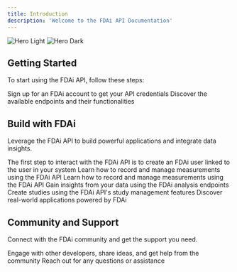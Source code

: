 ```yaml
---
title: Introduction
description: 'Welcome to the FDAi API Documentation'
---
```


<img
  className="block dark:hidden"
  src="/images/ai-utopia-wide.jpg"
  alt="Hero Light"
/>
<img
  className="hidden dark:block"
  src="/images/ai-utopia-wide.jpg"
  alt="Hero Dark"
/>

## Getting Started

To start using the FDAi API, follow these steps:

<CardGroup cols={2}>
  <Card
    title="Create a Developer Account"
    icon="user-plus"
    href="https://builder.fdai.earth"
  >
    Sign up for an FDAi account to get your API credentials
  </Card>
  <Card
    title="Explore the API"
    icon="compass"
    href="/api-reference/introduction"
  >
    Discover the available endpoints and their functionalities
  </Card>
</CardGroup>

## Build with FDAi

Leverage the FDAi API to build powerful applications and integrate data insights.

<CardGroup cols={2}>
  <Card
    title="Create a User"
    icon="user"
    href="/api-reference/user/post-user"
  >
    The first step to interact with the FDAi API is to create an FDAi user linked to the user in your system
  </Card>
  <Card
    title="Create Measurements"
    icon="chart-line"
    href="/guides/tracking-measurements"
  >
    Learn how to record and manage measurements using the FDAi API
  </Card>
  <Card
    title="Measurements"
    icon="chart-line"
    href="/guides/tracking-measurements"
  >
    Learn how to record and manage measurements using the FDAi API
  </Card>
  <Card
    title="Analyze Data"
    icon="magnifying-glass-chart"
    href="/guides/analyzing-data"
  >
    Gain insights from your data using the FDAi analysis endpoints
  </Card>
  <Card
    title="Create Studies"
    icon="flask"
    href="/guides/creating-studies"
  >
    Create studies using the FDAi API's study management features
  </Card>
  <Card
    title="Explore Use Cases"
    icon="lightbulb"
    href="/use-cases"
  >
    Discover real-world applications powered by FDAi
  </Card>
</CardGroup>

## Community and Support

Connect with the FDAi community and get the support you need.

<CardGroup cols={2}>
  <Card
    title="Join the Community"
    icon="user-group"
    href="https://github.com/FDA-AI/FDAi/discussions"
  >
    Engage with other developers, share ideas, and get help from the community
  </Card>
  <Card
    title="Contact Support"
    icon="circle-question"
    href="https://github.com/FDA-AI/FDAi/issues"
  >
    Reach out for any questions or assistance
  </Card>
</CardGroup>
